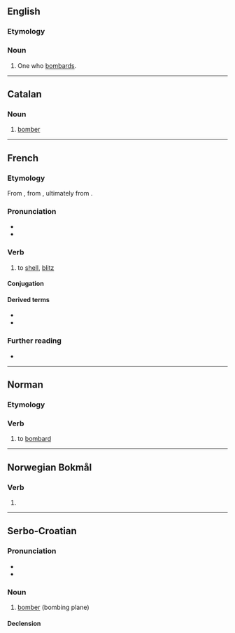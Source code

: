 {{also|bombardér}}

==English==

===Etymology===
{{suffix|en|bombard|er|id2=agent noun}}

===Noun===
{{en-noun}}

# One who [[bombard]]s.

----

==Catalan==

===Noun===
{{ca-noun|m}}

# [[bomber]]

----

==French==

===Etymology===
From {{af|fr|bombarde|-er}}, from {{der|fr|frm|bombarde}}, ultimately from {{der|fr|la|bombus}}. 

===Pronunciation===
* {{fr-IPA}}
* {{audio|fr|Fr-bombarder.ogg|Audio}}

===Verb===
{{fr-verb}}

# to [[shell]], [[blitz]]

====Conjugation====
{{fr-conj-auto}}

====Derived terms====
* {{l|fr|bombardement}}
* {{l|fr|bombardier}}

===Further reading===
* {{R:TLFi}}

----

==Norman==

===Etymology===
{{rfe|nrf}}

===Verb===
{{nrf-verb}}

# {{lb|nrf|Jersey}} to [[bombard]]

----

==Norwegian Bokmål==

===Verb===
{{head|nb|verb form}}

# {{imperative of|nb|bombardere}}

----

==Serbo-Croatian==

===Pronunciation===
* {{IPA|sh|/bombǎrdeːr/}}
* {{hyphenation|sh|bom|bar|der}}

===Noun===
{{sh-noun|g=m|head=bombàrdēr}}

# [[bomber]] (bombing plane)

====Declension====
{{sh-decl-noun
|bombàrdēr|bombarderi
|bombardéra|bombardera
|bombarderu|bombarderima
|bombarder|bombardere
|bombarderu|bombarderi
|bombarderu|bombarderima
|bombarderom|bombarderima
}}
